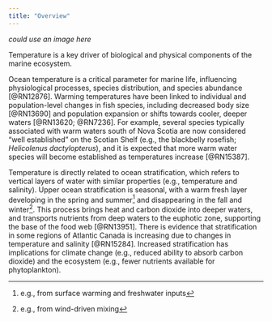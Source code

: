 ```yaml
---
title: "Overview"
---
```


*could use an image here*

Temperature is a key driver of biological and physical components of the marine ecosystem. 

Ocean temperature is a critical parameter for marine life, influencing physiological processes, species distribution, and species abundance [@RN12876]. Warming temperatures have been linked to individual and population-level changes in fish species, including decreased body size [@RN13690] and population expansion or shifts towards cooler, deeper waters [@RN13620; @RN7236]. For example, several species typically associated with warm waters south of Nova Scotia are now considered “well established” on the Scotian Shelf (e.g., the blackbelly rosefish; *Helicolenus dactylopterus*), and it is expected that more warm water species will become established as temperatures increase [@RN15387].

Temperature is directly related to ocean stratification, which refers to vertical layers of water with similar properties (e.g., temperature and salinity). Upper ocean stratification is seasonal, with a warm fresh layer developing in the spring and summer[^1] and disappearing in the fall and winter[^2]. This process brings heat and carbon dioxide into deeper waters, and transports nutrients from deep waters to the euphotic zone, supporting the base of the food web [@RN13951]. There is evidence that stratification in some regions of Atlantic Canada is increasing due to changes in temperature and salinity [@RN15284]. Increased stratification has implications for climate change (e.g., reduced ability to absorb carbon dioxide) and the ecosystem (e.g., fewer nutrients available for phytoplankton).


[^1]: e.g., from surface warming and freshwater inputs
[^2]: e.g., from wind-driven mixing